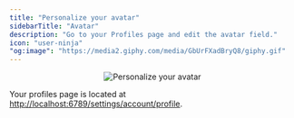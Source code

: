```yaml
---
title: "Personalize your avatar"
sidebarTitle: "Avatar"
description: "Go to your Profiles page and edit the avatar field."
icon: "user-ninja"
"og:image": "https://media2.giphy.com/media/GbUrFXadBryQ8/giphy.gif"
---
```


<Frame>
    <p align="center">
    <img
        alt="Personalize your avatar"
        src="https://github.com/mage-ai/assets/blob/main/dev-ux/personalize-avatar.png?raw=true"
    />
    </p>
</Frame>

Your profiles page is located at [http://localhost:6789/settings/account/profile](http://localhost:6789/settings/account/profile).
